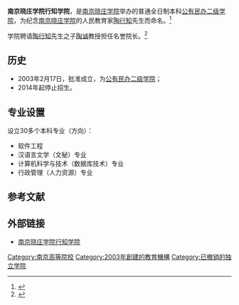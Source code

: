 {{高校
| name = 南京晓庄学院行知学院
| image =
| logo =
| motto =
| rector =黄秀琴
| type = [[公有民办二级学院|公有民办二级学院]]
| established =2003年
| location = [[中华人民共和国|中华人民共和国]][[江苏省|江苏省]][[南京市|南京市]]
| students = 000余人
| staff =
| campus =
| address =
| telephone = 南京市江宁区弘景大道3601号<br/>南京市北圩路41号
| area =
| sports =
| website = http://xzxy.njxzc.edu.cn
}}
'''南京晓庄学院行知学院'''，是[[南京晓庄学院|南京晓庄学院]]举办的普通全日制本科[[公有民办二级学院|公有民办二级学院]]，为纪念[[南京晓庄学院|南京晓庄学院]]的人民教育家[[陶行知|陶行知]]先生而命名。<ref>{{Cite web |url=http://kn.njit.edu.cn/article/s/581524-208005-0.htm |title=南京工程学院康尼学院概况 |accessdate=2010-09-25 |archive-date=2010-03-10 |archive-url=https://web.archive.org/web/20100310173413/http://kn.njit.edu.cn/article/s/581524-208005-0.htm |dead-url=yes }}</ref>

学院聘请[[陶行知|陶行知]]先生之子[[陶诚|陶诚]]教授担任名誉院长。<ref>{{Cite web |url=http://gaoxiao.js-edu.cn/collegehtml/0030/3093/Index.htm |title=南京晓庄学院行知学院简介 |access-date=2010-09-25 |archive-url=https://web.archive.org/web/20101110124917/http://gaoxiao.js-edu.cn/CollegeHtml/0030/3093/Index.htm |archive-date=2010-11-10 |dead-url=yes }}</ref>

== 历史 ==
*2003年2月17日，批准成立，为[[公有民办二级学院|公有民办二级学院]]；
*2014年起停止招生。
== 专业设置 ==
设立30多个本科专业（方向）：
* 软件工程
* 汉语言文学（文秘）专业
* 计算机科学与技术（数据库技术）专业
* 行政管理（人力资源）专业
== 参考文献 ==
{{reflist}}
== 外部链接 ==
* [https://web.archive.org/web/20190812160820/http://xzxy.njxzc.edu.cn/ 南京晓庄学院行知学院]

{{Univ-stub}}

{{江苏高等院校}}
[[Category:南京高等院校|Category:南京高等院校]]
[[Category:2003年創建的教育機構|Category:2003年創建的教育機構]]
[[Category:已撤销的独立学院|Category:已撤销的独立学院]]
